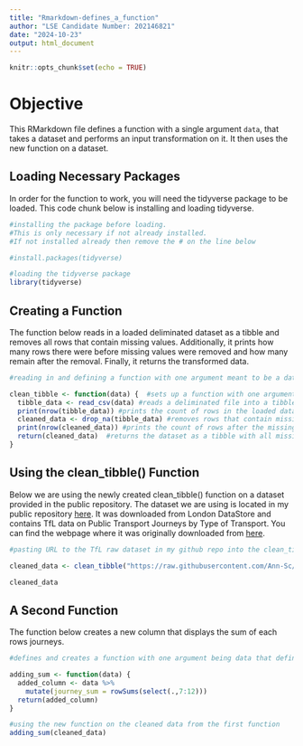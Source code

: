 ```yaml
---
title: "Rmarkdown-defines_a_function"
author: "LSE Candidate Number: 202146821"
date: "2024-10-23"
output: html_document
---
```


```r
knitr::opts_chunk$set(echo = TRUE)
```

# Objective

This RMarkdown file defines a function with a single argument `data`, that takes a dataset and performs an input transformation on it. It then uses the new function on a dataset.

## Loading Necessary Packages

In order for the function to work, you will need the tidyverse package to be loaded. This code chunk below is installing and loading tidyverse.

```r
#installing the package before loading. 
#This is only necessary if not already installed. 
#If not installed already then remove the # on the line below

#install.packages(tidyverse) 

#loading the tidyverse package
library(tidyverse)
```

## Creating a Function

The function below reads in a loaded deliminated dataset as a tibble and removes all rows that contain missing values. Additionally, it prints how many rows there were before missing values were removed and how many remain after the removal. Finally, it returns the transformed data.

```r
#reading in and defining a function with one argument meant to be a dataset

clean_tibble <- function(data) {  #sets up a function with one argument being data
  tibble_data <- read_csv(data) #reads a deliminated file into a tibble and defines it
  print(nrow(tibble_data)) #prints the count of rows in the loaded dataset
  cleaned_data <- drop_na(tibble_data) #removes rows that contain missing values and defines it
  print(nrow(cleaned_data)) #prints the count of rows after the missing values were dropped
  return(cleaned_data)  #returns the dataset as a tibble with all missing values rows dropped
}
```

## Using the clean_tibble() Function

Below we are using the newly created clean_tibble() function on a dataset provided in the public repository. The dataset we are using is located in my public repository [here](https://github.com/Ann-Sc/My-Repo-MY472-ps1). It was downloaded from London DataStore and contains TfL data on Public Transport Journeys by Type of Transport. You can find the webpage where it was originally downloaded from [here](https://data.london.gov.uk/dataset/public-transport-journeys-type-transport).

```r
#pasting URL to the TfL raw dataset in my github repo into the clean_tibble() function where the argument "data" was assigned

cleaned_data <- clean_tibble("https://raw.githubusercontent.com/Ann-Sc/My-Repo-MY472-ps1/refs/heads/main/tfl-journeys-type.csv") 

cleaned_data
```

## A Second Function

The function below creates a new column that displays the sum of each rows journeys.

```r
#defines and creates a function with one argument being data that defines and creates a new column that sums just rows 7-12 which contain the journey amounts

adding_sum <- function(data) {  
  added_column <- data %>%  
    mutate(journey_sum = rowSums(select(.,7:12)))
  return(added_column)
}

#using the new function on the cleaned data from the first function
adding_sum(cleaned_data)
```
